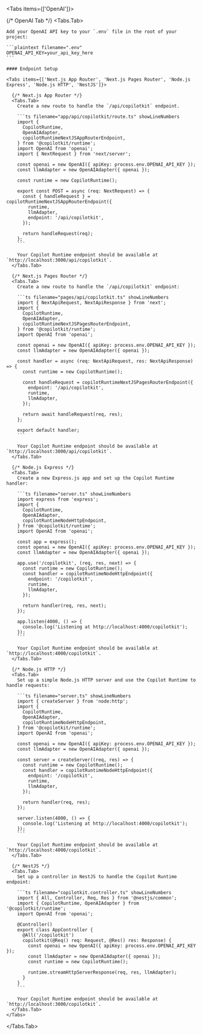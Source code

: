 
<Tabs items={['OpenAI']}>

  {/* OpenAI Tab */}
  <Tabs.Tab>
  
    Add your OpenAI API key to your `.env` file in the root of your project:

    ```plaintext filename=".env"
    OPENAI_API_KEY=your_api_key_here
    ```

    #### Endpoint Setup

    <Tabs items={['Next.js App Router', 'Next.js Pages Router', 'Node.js Express', 'Node.js HTTP', 'NestJS']}>

      {/* Next.js App Router */}
      <Tabs.Tab>
        Create a new route to handle the `/api/copilotkit` endpoint.

        ```ts filename="app/api/copilotkit/route.ts" showLineNumbers
        import {
          CopilotRuntime,
          OpenAIAdapter,
          copilotRuntimeNextJSAppRouterEndpoint,
        } from '@copilotkit/runtime';
        import OpenAI from 'openai';
        import { NextRequest } from 'next/server';

        const openai = new OpenAI({ apiKey: process.env.OPENAI_API_KEY });
        const llmAdapter = new OpenAIAdapter({ openai });

        const runtime = new CopilotRuntime();

        export const POST = async (req: NextRequest) => {
          const { handleRequest } = copilotRuntimeNextJSAppRouterEndpoint({
            runtime,
            llmAdapter,
            endpoint: '/api/copilotkit',
          });

          return handleRequest(req);
        };
        ```

        Your Copilot Runtime endpoint should be available at `http://localhost:3000/api/copilotkit`.
      </Tabs.Tab>

      {/* Next.js Pages Router */}
      <Tabs.Tab>
        Create a new route to handle the `/api/copilotkit` endpoint:

        ```ts filename="pages/api/copilotkit.ts" showLineNumbers
        import { NextApiRequest, NextApiResponse } from 'next';
        import {
          CopilotRuntime,
          OpenAIAdapter,
          copilotRuntimeNextJSPagesRouterEndpoint,
        } from '@copilotkit/runtime';
        import OpenAI from 'openai';

        const openai = new OpenAI({ apiKey: process.env.OPENAI_API_KEY });
        const llmAdapter = new OpenAIAdapter({ openai });

        const handler = async (req: NextApiRequest, res: NextApiResponse) => {
          const runtime = new CopilotRuntime();

          const handleRequest = copilotRuntimeNextJSPagesRouterEndpoint({
            endpoint: '/api/copilotkit',
            runtime,
            llmAdapter,
          });

          return await handleRequest(req, res);
        };

        export default handler;
        ```

        Your Copilot Runtime endpoint should be available at `http://localhost:3000/api/copilotkit`.
      </Tabs.Tab>

      {/* Node.js Express */}
      <Tabs.Tab>
        Create a new Express.js app and set up the Copilot Runtime handler:

        ```ts filename="server.ts" showLineNumbers
        import express from 'express';
        import {
          CopilotRuntime,
          OpenAIAdapter,
          copilotRuntimeNodeHttpEndpoint,
        } from '@copilotkit/runtime';
        import OpenAI from 'openai';

        const app = express();
        const openai = new OpenAI({ apiKey: process.env.OPENAI_API_KEY });
        const llmAdapter = new OpenAIAdapter({ openai });

        app.use('/copilotkit', (req, res, next) => {
          const runtime = new CopilotRuntime();
          const handler = copilotRuntimeNodeHttpEndpoint({
            endpoint: '/copilotkit',
            runtime,
            llmAdapter,
          });

          return handler(req, res, next);
        });

        app.listen(4000, () => {
          console.log('Listening at http://localhost:4000/copilotkit');
        });
        ```

        Your Copilot Runtime endpoint should be available at `http://localhost:4000/copilotkit`.
      </Tabs.Tab>

      {/* Node.js HTTP */}
      <Tabs.Tab>
        Set up a simple Node.js HTTP server and use the Copilot Runtime to handle requests:

        ```ts filename="server.ts" showLineNumbers
        import { createServer } from 'node:http';
        import {
          CopilotRuntime,
          OpenAIAdapter,
          copilotRuntimeNodeHttpEndpoint,
        } from '@copilotkit/runtime';
        import OpenAI from 'openai';

        const openai = new OpenAI({ apiKey: process.env.OPENAI_API_KEY });
        const llmAdapter = new OpenAIAdapter({ openai });

        const server = createServer((req, res) => {
          const runtime = new CopilotRuntime();
          const handler = copilotRuntimeNodeHttpEndpoint({
            endpoint: '/copilotkit',
            runtime,
            llmAdapter,
          });

          return handler(req, res);
        });

        server.listen(4000, () => {
          console.log('Listening at http://localhost:4000/copilotkit');
        });
        ```

        Your Copilot Runtime endpoint should be available at `http://localhost:4000/copilotkit`.
      </Tabs.Tab>

      {/* NestJS */}
      <Tabs.Tab>
        Set up a controller in NestJS to handle the Copilot Runtime endpoint:

        ```ts filename="copilotkit.controller.ts" showLineNumbers
        import { All, Controller, Req, Res } from '@nestjs/common';
        import { CopilotRuntime, OpenAIAdapter } from '@copilotkit/runtime';
        import OpenAI from 'openai';

        @Controller()
        export class AppController {
          @All('/copilotkit')
          copilotkit(@Req() req: Request, @Res() res: Response) {
            const openai = new OpenAI({ apiKey: process.env.OPENAI_API_KEY });
            const llmAdapter = new OpenAIAdapter({ openai });
            const runtime = new CopilotRuntime();

            runtime.streamHttpServerResponse(req, res, llmAdapter);
          }
        }
        ```

        Your Copilot Runtime endpoint should be available at `http://localhost:3000/copilotkit`.
      </Tabs.Tab>
    </Tabs>
  </Tabs.Tab>

</Tabs>

